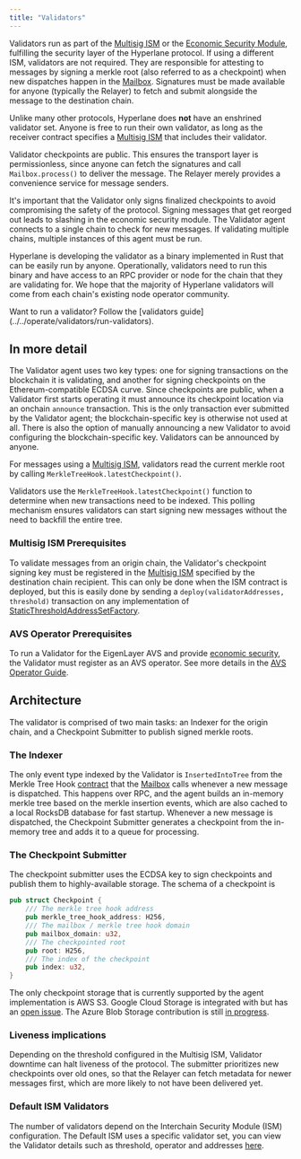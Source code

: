 ```yaml
---
title: "Validators"
---
```


Validators run as part of the [Multisig ISM](/docs/protocol/ISM/standard-ISMs/multisig-ISM) or the [Economic Security Module](/docs/protocol/ISM/economic-security/overview), fulfilling the security layer of the Hyperlane protocol. If using a different ISM, validators are not required. They are responsible for attesting to messages by signing a merkle root (also referred to as a checkpoint) when new dispatches happen in the [Mailbox](/docs/protocol/core/mailbox). Signatures must be made available for anyone (typically the Relayer) to fetch and submit alongside the message to the destination chain.

Unlike many other protocols, Hyperlane does **not** have an enshrined validator set. Anyone is free to run their own validator, as long as the receiver contract specifies a [Multisig ISM](/docs/protocol/ISM/standard-ISMs/multisig-ISM) that includes their validator.

Validator checkpoints are public. This ensures the transport layer is permissionless, since anyone can fetch the signatures and call `Mailbox.process()` to deliver the message. The Relayer merely provides a convenience service for message senders.

It's important that the Validator only signs finalized checkpoints to avoid compromising the safety of the protocol. Signing messages that get reorged out leads to slashing in the economic security module. The Validator agent connects to a single chain to check for new messages. If validating multiple chains, multiple instances of this agent must be run.

Hyperlane is developing the validator as a binary implemented in Rust that can be easily run by anyone. Operationally, validators need to run this binary and have access to an RPC provider or node for the chain that they are validating for. We hope that the majority of Hyperlane validators will come from each chain's existing node operator community.

<Info>
  Want to run a validator? Follow the [validators
  guide](../../operate/validators/run-validators).
</Info>

## In more detail

The Validator agent uses two key types: one for signing transactions on the blockchain it is validating, and another for signing checkpoints on the Ethereum-compatible ECDSA curve. Since checkpoints are public, when a Validator first starts operating it must announce its checkpoint location via an onchain `announce` transaction. This is the only transaction ever submitted by the Validator agent; the blockchain-specific key is otherwise not used at all. There is also the option of manually announcing a new Validator to avoid configuring the blockchain-specific key. Validators can be announced by anyone.

For messages using a [Multisig ISM](/docs/protocol/ISM/standard-ISMs/multisig-ISM#interface), validators read the current merkle root by calling `MerkleTreeHook.latestCheckpoint()`.

Validators use the `MerkleTreeHook.latestCheckpoint()` function to determine when new transactions need to be indexed. This polling mechanism ensures validators can start signing new messages without the need to backfill the entire tree.

### Multisig ISM Prerequisites

To validate messages from an origin chain, the Validator's checkpoint signing key must be registered in the [Multisig ISM](/docs/protocol/ISM/standard-ISMs/multisig-ISM#interface) specified by the destination chain recipient. This can only be done when the ISM contract is deployed, but this is easily done by sending a `deploy(validatorAddresses, threshold)` transaction on any implementation of [StaticThresholdAddressSetFactory](https://github.com/hyperlane-xyz/hyperlane-monorepo/blob/be4617b18ba638e0ef5a5326614bc4f8c58d25f9/solidity/contracts/libs/StaticAddressSetFactory.sol#L10).

### AVS Operator Prerequisites

To run a Validator for the EigenLayer AVS and provide [economic security](/docs/protocol/ISM/economic-security/overview), the Validator must register as an AVS operator. See more details in the [AVS Operator Guide](/docs/operate/guides/avs-operator-guide).

## Architecture

The validator is comprised of two main tasks: an Indexer for the origin chain, and a Checkpoint Submitter to publish signed merkle roots.

### The Indexer

The only event type indexed by the Validator is `InsertedIntoTree` from the Merkle Tree Hook [contract](https://github.com/hyperlane-xyz/hyperlane-monorepo/blob/be4617b18ba638e0ef5a5326614bc4f8c58d25f9/solidity/contracts/hooks/MerkleTreeHook.sol#L32) that the [Mailbox](/docs/protocol/core/mailbox) calls whenever a new message is dispatched. This happens over RPC, and the agent builds an in-memory merkle tree based on the merkle insertion events, which are also cached to a local RocksDB database for fast startup. Whenever a new message is dispatched, the Checkpoint Submitter generates a checkpoint from the in-memory tree and adds it to a queue for processing.

### The Checkpoint Submitter

The checkpoint submitter uses the ECDSA key to sign checkpoints and publish them to highly-available storage. The schema of a checkpoint is

```rust
pub struct Checkpoint {
    /// The merkle tree hook address
    pub merkle_tree_hook_address: H256,
    /// The mailbox / merkle tree hook domain
    pub mailbox_domain: u32,
    /// The checkpointed root
    pub root: H256,
    /// The index of the checkpoint
    pub index: u32,
}
```

The only checkpoint storage that is currently supported by the agent implementation is AWS S3. Google Cloud Storage is integrated with but has an [open issue](https://github.com/hyperlane-xyz/hyperlane-monorepo/issues/4069). The Azure Blob Storage contribution is still [in progress](https://github.com/eigerco/hyperlane-monorepo/pull/2).

### Liveness implications

Depending on the threshold configured in the Multisig ISM, Validator downtime can halt liveness of the protocol. The submitter prioritizes new checkpoints over old ones, so that the Relayer can fetch metadata for newer messages first, which are more likely to not have been delivered yet.

### Default ISM Validators

The number of validators depend on the Interchain Security Module (ISM) configuration. The Default ISM uses a specific validator set, you can view the Validator details such as threshold, operator and addresses [here](/docs/reference/addresses/validators/mainnet/default-ism-validators).
